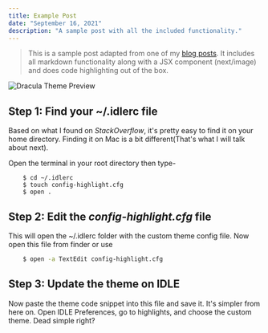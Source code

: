 ```yaml
---
title: Example Post
date: "September 16, 2021"
description: "A sample post with all the included functionality."
---
```


> This is a sample post adapted from one of my [blog posts](https://achintyajha.com/posts/idle-custom-themes/). It includes all markdown functionality along with a JSX component (next/image) and does code highlighting out of the box.

<Image
  alt="Dracula Theme Preview"
  src="/images/dracula.png"
  width={668}
  height={428}
/>

## Step 1: Find your ~/.idlerc file

Based on what I found on _StackOverflow_, it's pretty easy to find it on your home directory. Finding it on Mac is a bit different(That's what I will talk about next).

Open the terminal in your root directory then type-

```shell
    $ cd ~/.idlerc
    $ touch config-highlight.cfg
    $ open .
```

## Step 2: Edit the _config-highlight.cfg_ file

This will open the ~/.idlerc folder with the custom theme config file. Now open this file from finder or use

```bash
    $ open -a TextEdit config-highlight.cfg
```

## Step 3: Update the theme on IDLE

Now paste the theme code snippet into this file and save it. It's simpler from here on. Open IDLE Preferences, go to highlights, and choose the custom theme. Dead simple right?

